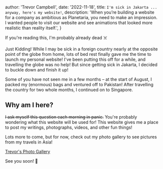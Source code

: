 
  author: 'Trevor Campbell',
  date: '2022-11-18',
  title: `I'm sick in Jakarta ... anyway, here's my website!`,
  description:
    'When you’re building a website for a company as ambitious as Planetaria, you need to make an impression. I wanted people to visit our website and see animations that looked more realistic than reality itself.',
}


If you're reading this, I'm probably already dead ☠️

Just Kidding! While I may be sick in a foreign country nearly at the opposite point of the globe from home, lots of bed rest finally gave me the time to launch my personal website! I've been putting this off for a while, and travelling the globe was no help! But since getting sick in Jakarta, I decided to buckle down and finish it up!

Some of you have not seen me in a few months – at the start of August, I packed my (enormous) bags and ventured off to Pakistan! After travelling the country for two whole months, I continued on to Singapore.

## Why am I here?

~~I ask myself this question each morning in panic.~~
You're probably wondering what this website will be used for! This website gives me a place to post my writings, photographs, videos, and other fun things!

Lots more to come, but for now, check out my photo gallery to see pictures from my travels in Asia!

[Trevor's Photo Gallery](/gallery)

See you soon! 👋

